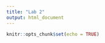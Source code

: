 ```yaml
---
title: "Lab 2"
output: html_document
---
```


```r
knitr::opts_chunk$set(echo = TRUE)
```
